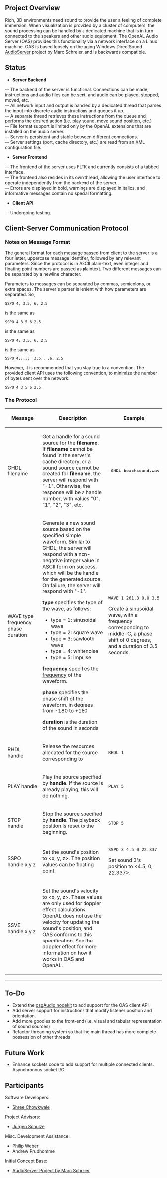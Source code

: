 ﻿
==Project Overview==

Rich, 3D environments need sound to provide the user a feeling of complete immersion. When visualization is provided by a cluster of computers, the sound processing can be handled by a dedicated machine that is in turn connected to the speakers and other audio equipment. The OpenAL Audio Server (OAS) provides this functionality via a network interface on a Linux machine. OAS is based loosely on the aging Windows DirectSound [http://www.calit2.net/~jschulze/projects/audioserver/ AudioServer] project by Marc Schreier, and is backwards compatible.

==Status==
* '''Server Backend'''
-- The backend of the server is functional. Connections can be made, instructions and audio files can be sent, and audio can be played, stopped, moved, etc.<br>
-- All network input and output is handled by a dedicated thread that parses the input into discrete audio instructions and queues it up. <br>
-- A separate thread retrieves these instructions from the queue and performs the desired action (i.e. play sound, move sound position, etc.) <br>
-- File format support is limited only by the OpenAL extensions that are installed on the audio server.<br>
-- Server is persistent and stable between different connections. <br>
-- Server settings (port, cache directory, etc.) are read from an XML configuration file.

* '''Server Frontend'''
-- The frontend of the server uses FLTK and currently consists of a tabbed interface. <br>
-- The frontend also resides in its own thread, allowing the user interface to operate independently from the backend of the server. <br>
-- Errors are displayed in bold, warnings are displayed in italics, and informative messages contain no special formatting. <br>

* '''Client API'''
-- Undergoing testing. <br>

==Client-Server Communication Protocol==

===Notes on Message Format===
The general format for each message passed from client to the server is a four letter, uppercase
message identifier, followed by any relevant parameters. Since the protocol is in ASCII plain-text,
even integer and floating point numbers are passed as plaintext. Two different messages can be
separated by a newline character.

Parameters to messages can be separated by commas, semicolons, or extra spaces. The server's parser 
is lenient with how parameters are separated. So,
<pre>SSPO 4, 3.5, 6, 2.5</pre>
is the same as
<pre>SSPO 4 3.5 6 2.5</pre>
is the same as
<pre>SSPO 4; 3.5, 6, 2.5</pre>
is the same as
<pre>SSPO 4;;;;;  3.5,, ;6; 2.5</pre>
However, it is recommended that you stay true to a convention. The provided client API uses the
following convention, to minimize the number of bytes sent over the network:
<pre>SSPO 4 3.5 6 2.5</pre>

===The Protocol===

{| border="1" bgcolor="#FFFFFF"
|- align="center"
! scope="col" width="25%" | Message
! scope="col" width="55%" | Description
! scope="col" width="20%" | Example
|-
| 
GHDL filename 
|
Get a handle for a sound source for the '''filename'''. If '''filename''' cannot be found in the server's 
cache directory, or a sound source cannot be created for '''filename''', the server will respond with
"-1". Otherwise, the response will be a handle number, with values "0", "1", "2", "3", etc.
|
  GHDL beachsound.wav
|-
| 
WAVE type frequency phase duration
| 
Generate a new sound source based on the specified simple waveform. Similar to GHDL, the server 
will respond with a non-negative integer value in ASCII form on success, which will be the handle
for the generated source. On failure, the server will respond with "-1".

'''type''' specifies the type of the wave, as follows:
* type = 1: sinusoidal wave
* type = 2: square wave
* type = 3: sawtooth wave 
* type = 4: whitenoise
* type = 5: impulse

'''frequency''' specifies the [http://en.wikipedia.org/wiki/Audio_frequency frequency] of the waveform. 

'''phase''' specifies the phase shift of the waveform, in degrees from -180 to +180

'''duration''' is the duration of the sound in seconds
|
 WAVE 1 261.3 0.0 3.5

Create a sinusoidal wave, with a frequency corresponding to middle-C, a phase shift of 0 degrees, 
and a duration of 3.5 seconds. 
|-
|
RHDL handle
|
Release the resources allocated for the source corresponding to <handle>
|
 RHDL 1
|-
|
PLAY handle
|
Play the source specified by '''handle'''. If the source is already playing, this will do nothing.
|
 PLAY 5
|-
|
STOP handle
| 
Stop the source specified by '''handle'''. The playback position is reset to the beginning.
|
 STOP 5
|-
|
SSPO handle x y z
|
Set the sound's position to <nowiki><x, y, z></nowiki>. The position values can be floating point.
|
 SSPO 3 4.5 0 22.337

Set sound 3's position to <nowiki><4.5, 0, 22.337></nowiki>.
|-
|
SSVE handle x y z
|
Set the sound's velocity to <nowiki><x, y, z></nowiki>. These values are only used for doppler effect calculations.
OpenAL does not use the velocity for updating the sound's position, and OAS conforms to this
specification. See the doppler effect for more information on how it works in OAS and OpenAL.

|}

----
==To-Do==
* Extend the [http://code.google.com/p/osgaudio/ osgAudio nodekit] to add support for the OAS client API
* Add server support for instructions that modify listener position and orientation.
* Add more goodies to the front-end (i.e. visual and tabular representation of sound sources)
* Refactor threading system so that the main thread has more complete possession of other threads

==Future Work==
* Enhance sockets code to add support for multiple connected clients. Asynchronous socket I/O.

==Participants==

Software Developers:

* [http://www.linkedin.com/in/shreec Shree Chowkwale]

Project Advisors:

* [http://www.calit2.net/~jschulze/ Jurgen Schulze]

Misc. Development Assistance:

* Philip Weber
* Andrew Prudhomme


Initial Concept Base:

* [http://www.calit2.net/~jschulze/projects/audioserver/ AudioServer Project by Marc Schreier]


